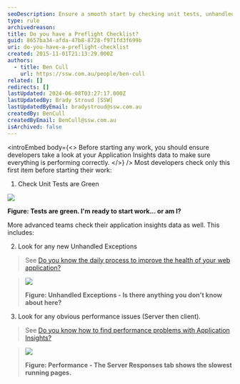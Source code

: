 ```yaml
---
seoDescription: Ensure a smooth start by checking unit tests, unhandled exceptions, and performance issues in Application Insights before diving into work.
type: rule
archivedreason:
title: Do you have a Preflight Checklist?
guid: 8657ba34-afda-47b8-8728-f971fd3f699b
uri: do-you-have-a-preflight-checklist
created: 2015-11-01T21:13:29.000Z
authors:
  - title: Ben Cull
    url: https://ssw.com.au/people/ben-cull
related: []
redirects: []
lastUpdated: 2024-06-08T03:27:17.000Z
lastUpdatedBy: Brady Stroud [SSW]
lastUpdatedByEmail: bradystroud@ssw.com.au
createdBy: BenCull
createdByEmail: BenCull@ssw.com.au
isArchived: false
---
```


<introEmbed
  body={<>
Before starting any work, you should ensure developers take a look at your Application Insights data to make sure everything is performing correctly.
  </>}
/>
Most developers check only this first item before starting their work:

1. Check Unit Tests are Green

![](/uploads/rules/do-you-have-a-preflight-checklist/unittests.png)

**Figure: Tests are green. I'm ready to start work... or am I?**

More advanced teams check their application insights data as well. This includes:

2. Look for any new Unhandled Exceptions

> See [Do you know the daily process to improve the health of your web application?](/do-you-know-the-process-to-improve-the-health-of-your-web-application)

> ![](/uploads/rules/do-you-have-a-preflight-checklist/App-Insights-Failures_1710232021934.png)
>
> **Figure: Unhandled Exceptions - Is there anything you don't know about here?**

3. Look for any obvious performance issues (Server then client).

> See [Do you know how to find performance problems with Application Insights?](/do-you-know-how-to-find-performance-problems-with-application-insights)

> ![](/uploads/rules/do-you-have-a-preflight-checklist/performance-4_1710232021934.jpg)
>
> **Figure: Performance - The Server Responses tab shows the slowest running pages.**
